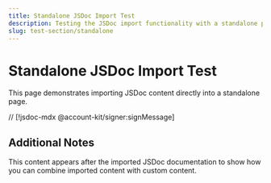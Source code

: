 ```yaml
---
title: Standalone JSDoc Import Test
description: Testing the JSDoc import functionality with a standalone page
slug: test-section/standalone
---
```


# Standalone JSDoc Import Test

This page demonstrates importing JSDoc content directly into a standalone page.

// [!jsdoc-mdx @account-kit/signer:signMessage]

## Additional Notes

This content appears after the imported JSDoc documentation to show how you can combine imported content with custom content.
